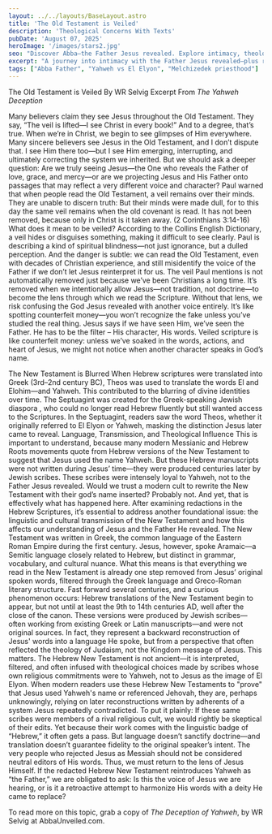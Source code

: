 ```yaml
---
layout: ../../layouts/BaseLayout.astro
title: 'The Old Testament is Veiled'
description: 'Theological Concerns With Texts'
pubDate: 'August 07, 2025'
heroImage: '/images/stars2.jpg'
seo: "Discover Abba—the Father Jesus revealed. Explore intimacy, theology, and the truth behind Yahweh and El Elyon at Abba Unveiled."
excerpt: "A journey into intimacy with the Father Jesus revealed—plus research that challenges the assumption that Yahweh is the Father."
tags: ["Abba Father", "Yahweh vs El Elyon", "Melchizedek priesthood"]
---
```



The Old Testament is Veiled
By WR Selvig
Excerpt From *The Yahweh Deception*

Many believers claim they see Jesus throughout the Old Testament. They say, “The veil is lifted—I see Christ in every book!” And to a degree, that’s true. When we’re in Christ, we begin to see glimpses of Him everywhere. Many sincere believers see Jesus in the Old Testament, and I don’t dispute that. I see Him there too—but I see Him emerging, interrupting, and ultimately correcting the system we inherited.
But we should ask a deeper question: Are we truly seeing Jesus—the One who reveals the Father of love, grace, and mercy—or are we projecting Jesus and His Father onto passages that may reflect a very different voice and character? 
Paul warned that when people read the Old Testament, a veil remains over their minds. They are unable to discern truth:
But their minds were made dull, for to this day the same veil remains when the old covenant is read. It has not been removed, because only in Christ is it taken away. (2 Corinthians 3:14-16)
What does it mean to be veiled? According to the Collins English Dictionary, a veil hides or disguises something, making it difficult to see clearly.
Paul is describing a kind of spiritual blindness—not just ignorance, but a dulled perception. And the danger is subtle: we can read the Old Testament, even with decades of Christian experience, and still misidentify the voice of the Father if we don’t let Jesus reinterpret it for us.
The veil Paul mentions is not automatically removed just because we’ve been Christians a long time. It’s removed when we intentionally allow Jesus—not tradition, not doctrine—to become the lens through which we read the Scripture. Without that lens, we risk confusing the God Jesus revealed with another voice entirely.
It’s like spotting counterfeit money—you won’t recognize the fake unless you’ve studied the real thing. Jesus says if we have seen Him, we’ve seen the Father. He has to be the filter – His character, His words. 
Veiled scripture is like counterfeit money: unless we’ve soaked in the words, actions, and heart of Jesus, we might not notice when another character speaks in God’s name.


The New Testament is Blurred
When Hebrew scriptures were translated into Greek (3rd–2nd century BC), Theos  was used to translate the words El and Elohim—and Yahweh.
This contributed to the blurring of divine identities over time. The Septuagint was created for the Greek-speaking Jewish diaspora , who could no longer read Hebrew fluently but still wanted access to the Scriptures. In the Septuagint, readers saw the word Theos, whether it originally referred to El Elyon or Yahweh, masking the distinction Jesus later came to reveal.
Language, Transmission, and Theological Influence
This is important to understand, because many modern Messianic and Hebrew Roots movements quote from Hebrew versions of the New Testament to suggest that Jesus used the name Yahweh. But these Hebrew manuscripts were not written during Jesus’ time—they were produced centuries later by Jewish scribes. These scribes were intensely loyal to Yahweh, not to the Father Jesus revealed. Would we trust a modern cult to rewrite the New Testament with their god’s name inserted? Probably not. And yet, that is effectively what has happened here. After examining redactions in the Hebrew Scriptures, it’s essential to address another foundational issue: the linguistic and cultural transmission of the New Testament and how this affects our understanding of Jesus and the Father He revealed.
The New Testament was written in Greek, the common language of the Eastern Roman Empire during the first century. Jesus, however, spoke Aramaic—a Semitic language closely related to Hebrew, but distinct in grammar, vocabulary, and cultural nuance. What this means is that everything we read in the New Testament is already one step removed from Jesus’ original spoken words, filtered through the Greek language and Greco-Roman literary structure.
Fast forward several centuries, and a curious phenomenon occurs: Hebrew translations of the New Testament begin to appear, but not until at least the 9th to 14th centuries AD, well after the close of the canon. These versions were produced by Jewish scribes—often working from existing Greek or Latin manuscripts—and were not original sources. In fact, they represent a backward reconstruction of Jesus' words into a language He spoke, but from a perspective that often reflected the theology of Judaism, not the Kingdom message of Jesus.
This matters. The Hebrew New Testament is not ancient—it is interpreted, filtered, and often infused with theological choices made by scribes whose own religious commitments were to Yahweh, not to Jesus as the image of El Elyon. When modern readers use these Hebrew New Testaments to "prove" that Jesus used Yahweh's name or referenced Jehovah, they are, perhaps unknowingly, relying on later reconstructions written by adherents of a system Jesus repeatedly contradicted.
To put it plainly: If these same scribes were members of a rival religious cult, we would rightly be skeptical of their edits. Yet because their work comes with the linguistic badge of “Hebrew,” it often gets a pass. But language doesn’t sanctify doctrine—and translation doesn’t guarantee fidelity to the original speaker’s intent. The very people who rejected Jesus as Messiah should not be considered neutral editors of His words.
Thus, we must return to the lens of Jesus Himself. If the redacted Hebrew New Testament reintroduces Yahweh as “the Father,” we are obligated to ask: Is this the voice of Jesus we are hearing, or is it a retroactive attempt to harmonize His words with a deity He came to replace?

To read more on this topic, grab a copy of *The Deception of Yahweh*, by WR Selvig at AbbaUnveiled.com.